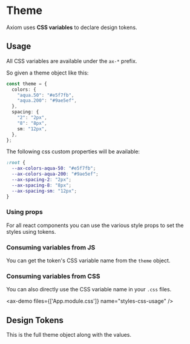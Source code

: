 # Theme

Axiom uses **CSS variables** to declare design tokens.

## Usage

All CSS variables are available under the `ax-*` prefix.

So given a theme object like this:

```ts
const theme = {
  colors: {
    "aqua.50": "#e5f7fb",
    "aqua.200": "#9ae5ef",
  },
  spacing: {
    "2": "2px",
    "8": "8px",
    sm: "12px",
  },
};
```

The following css custom properties will be available:

```css
:root {
  --ax-colors-aqua-50: "#e5f7fb";
  --ax-colors-aqua-200: "#9ae5ef";
  --ax-spacing-2: "2px";
  --ax-spacing-8: "8px";
  --ax-spacing-sm: "12px";
}
```

### Using props

For all react components you can use the various style props to set the styles using tokens.

<ax-demo name="styles-prop-usage" />

### Consuming variables from JS

You can get the token's CSS variable name from the `theme` object.

<ax-demo name="styles-js-usage" />

### Consuming variables from CSS

You can also directly use the CSS variable name in your `.css` files.

<ax-demo files={['App.module.css']} name="styles-css-usage" />

## Design Tokens

This is the full theme object along with the values.

<ax-code file="packages/react/src/styles/tokens.ts" />
